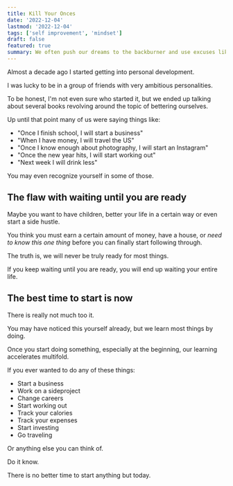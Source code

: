 ```yaml
---
title: Kill Your Onces
date: '2022-12-04'
lastmod: '2022-12-04'
tags: ['self improvement', 'mindset']
draft: false 
featured: true
summary: We often push our dreams to the backburner and use excuses like lack of experience or knowledge to keep from achieving them. Here is why you shouldn't.
---
```


Almost a decade ago I started getting into personal development.

I was lucky to be in a group of friends with very ambitious personalities.

To be honest, I'm not even sure who started it, but we ended up talking about several
books revolving around the topic of bettering ourselves.

Up until that point many of us were saying things like:

- "Once I finish school, I will start a business"
- "When I have money, I will travel the US"
- "Once I know enough about photography, I will start an Instagram"
- "Once the new year hits, I will start working out"
- "Next week I will drink less"

You may even recognize yourself in some of those.

## The flaw with waiting until you are ready

Maybe you want to have children, better your life in a certain way or even start a 
side hustle.

You think you must earn a certain amount of money, have a house, or _need to know this 
one thing_ before you can finally start following through.

The truth is, we will never be truly ready for most things.

If you keep waiting until you are ready, you will end up waiting your entire life.

## The best time to start is now

There is really not much too it.

You may have noticed this yourself already, but we learn most things by doing.

Once you start doing something, especially at the beginning, our learning accelerates 
multifold.

If you ever wanted to do any of these things:

- Start a business
- Work on a sideproject
- Change careers
- Start working out
- Track your calories
- Track your expenses
- Start investing
- Go traveling

Or anything else you can think of.

Do it know.

There is no better time to start anything but today.
